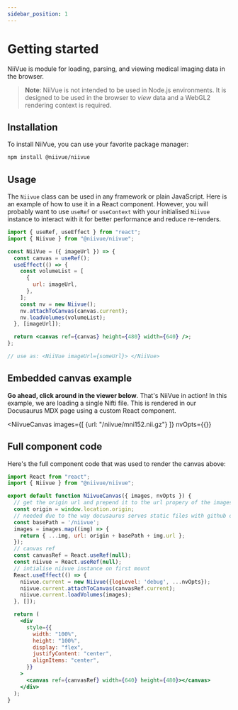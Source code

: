 ```yaml
---
sidebar_position: 1
---
```



# Getting started

NiiVue is module for loading, parsing, and viewing medical imaging data in the browser.

> **Note**: NiiVue is not intended to be used in Node.js environments. It is designed to be used in the browser to _view_ data and a WebGL2 rendering context is required. 

## Installation

To install NiiVue, you can use your favorite package manager:

```bash
npm install @niivue/niivue
```

## Usage

The `Niivue` class can be used in any framework or plain JavaScript. Here is an example of how to use it in a React component. However, you will probably want to use `useRef` or `useContext` with your initialised `Niivue` instance to interact with it for better performance and reduce re-renders.

```jsx
import { useRef, useEffect } from "react";
import { Niivue } from "@niivue/niivue";

const NiiVue = ({ imageUrl }) => {
  const canvas = useRef();
  useEffect(() => {
    const volumeList = [
      {
        url: imageUrl,
      },
    ];
    const nv = new Niivue();
    nv.attachToCanvas(canvas.current);
    nv.loadVolumes(volumeList);
  }, [imageUrl]);

  return <canvas ref={canvas} height={480} width={640} />;
};

// use as: <NiiVue imageUrl={someUrl}> </NiiVue>
```
## Embedded canvas example

**Go ahead, click around in the viewer below**. That's NiiVue in action! In this example, we are loading a single Nifti file. This is rendered in our Docusaurus MDX page using a custom React component.

<NiivueCanvas
    images={[
        {url: "/niivue/mni152.nii.gz"}
    ]}
    nvOpts={{}}
>
</NiivueCanvas>

## Full component code

Here's the full component code that was used to render the canvas above:

```jsx
import React from "react";
import { Niivue } from "@niivue/niivue";

export default function NiivueCanvas({ images, nvOpts }) {
  // get the origin url and prepend it to the url propery of the images
  const origin = window.location.origin;
  // needed due to the way docusaurus serves static files with github orgs pages
  const basePath = '/niivue'; 
  images = images.map((img) => {
    return { ...img, url: origin + basePath + img.url };
  });
  // canvas ref
  const canvasRef = React.useRef(null);
  const niivue = React.useRef(null);
  // intialise niivue instance on first mount
  React.useEffect(() => {
    niivue.current = new Niivue({logLevel: 'debug', ...nvOpts});
    niivue.current.attachToCanvas(canvasRef.current);
    niivue.current.loadVolumes(images);
  }, []);

  return (
    <div
      style={{
        width: "100%",
        height: "100%",
        display: "flex",
        justifyContent: "center",
        alignItems: "center",
      }}
    >
      <canvas ref={canvasRef} width={640} height={480}></canvas>
    </div>
  );
}
```